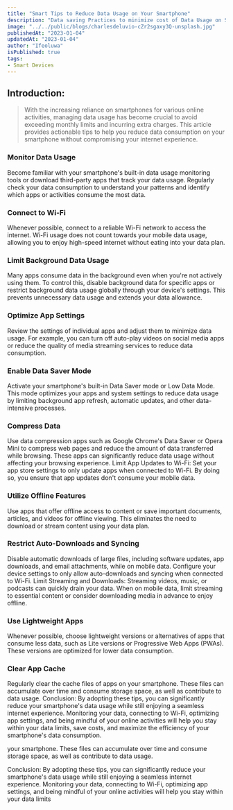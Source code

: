```yaml
---
title: "Smart Tips to Reduce Data Usage on Your Smartphone"
description: "Data saving Practices to minimize cost of Data Usage on Smart Devices"
image: "../../public/blogs/charlesdeluvio-cZr2sgaxy3Q-unsplash.jpg"
publishedAt: "2023-01-04"
updatedAt: "2023-01-04"
author: "Ifeoluwa"
isPublished: true
tags:
- Smart Devices
---
```




## Introduction: 
> With the increasing reliance on smartphones for various online activities, managing data usage 
has become crucial to avoid exceeding monthly limits and incurring extra charges.
This article provides actionable tips to help you reduce data consumption on your smartphone
without compromising your internet experience.

### Monitor Data Usage
Become familiar with your smartphone's built-in data usage monitoring tools or download 
third-party apps that track your data usage. Regularly check your data consumption to understand 
your patterns and identify which apps or activities consume the most data.

### Connect to Wi-Fi
Whenever possible, connect to a reliable Wi-Fi network to access the internet. 
Wi-Fi usage does not count towards your mobile data usage, allowing you to enjoy
high-speed internet without eating into your data plan.

### Limit Background Data Usage
Many apps consume data in the background even when 
you're not actively using them. To control this, disable background data 
for specific apps or restrict background data usage globally through your device's settings. 
This prevents unnecessary data usage and extends your data allowance.

### Optimize App Settings
Review the settings of individual apps and adjust them to minimize data usage. 
For example, you can turn off auto-play videos on social media apps or reduce the
quality of media streaming services to reduce data consumption.

### Enable Data Saver Mode
Activate your smartphone's built-in Data Saver mode or Low Data Mode. 
This mode optimizes your apps and system settings to reduce data usage by
limiting background app refresh, automatic updates, and other data-intensive processes.

### Compress Data
Use data compression apps such as Google Chrome's Data Saver or Opera Mini to compress web pages and reduce the amount of data transferred while browsing. These apps can significantly reduce data usage without affecting your browsing experience.
Limit App Updates to Wi-Fi:
Set your app store settings to only update apps when connected to Wi-Fi. By doing so, you ensure that app updates don't consume your mobile data.

### Utilize Offline Features
Use apps that offer offline access to content or save important documents, articles, and videos for offline viewing. This eliminates the need to download or stream content using your data plan.

### Restrict Auto-Downloads and Syncing
Disable automatic downloads of large files, including software updates, app downloads, and email attachments, while on mobile data. Configure your device settings to only allow auto-downloads and syncing when connected to Wi-Fi.
Limit Streaming and Downloads:
Streaming videos, music, or podcasts can quickly drain your data. When on mobile data, limit streaming to essential content or consider downloading media in advance to enjoy offline.

### Use Lightweight Apps
Whenever possible, choose lightweight versions or alternatives of apps that consume less data, such as Lite versions or Progressive Web Apps (PWAs). These versions are optimized for lower data consumption.

### Clear App Cache
Regularly clear the cache files of apps on your smartphone. These files can accumulate over time and consume storage space, as well as contribute to data usage.
Conclusion: By adopting these tips, you can significantly reduce your smartphone's data usage while still enjoying a seamless internet experience. Monitoring your data, connecting to Wi-Fi, optimizing app settings, and being mindful of your online activities will help you stay within your data limits, save costs, and maximize the efficiency of your smartphone's data consumption.

your smartphone. These files can accumulate over time and consume storage space, as well as contribute to data usage.

Conclusion:
By adopting these tips, you can significantly reduce your smartphone's data usage while still enjoying a seamless internet experience. Monitoring your data, connecting to Wi-Fi, optimizing app settings, and being mindful of your online activities will help you stay within your data limits
